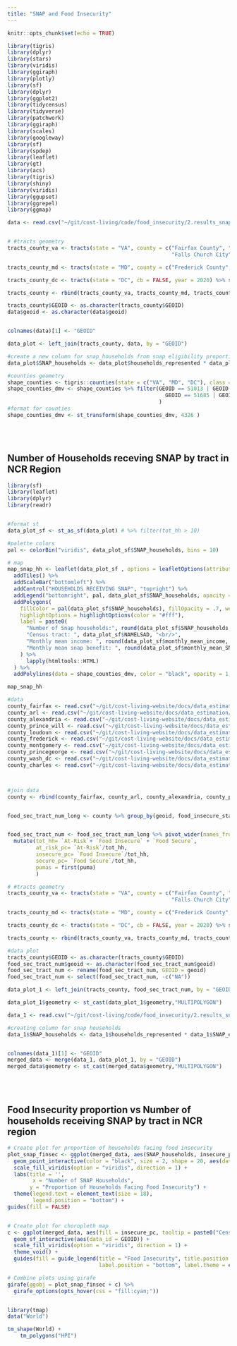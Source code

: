 ```yaml
---
title: "SNAP and Food Insecurity"
---
```


```r
knitr::opts_chunk$set(echo = TRUE)
```


```r
library(tigris)
library(dplyr)
library(stars)
library(viridis) 
library(ggiraph)
library(plotly)
library(sf)
library(dplyr)
library(ggplot2)
library(tidycensus)
library(tidyverse)
library(patchwork)
library(ggiraph)
library(scales)
library(googleway)
library(sf)
library(spdep)
library(leaflet)
library(gt)
library(acs)
library(tigris)
library(shiny)
library(viridis)
library(ggupset)
library(ggrepel)
library(ggmap)
```


```r

data <- read.csv("~/git/cost-living/code/food_insecurity/2.results_snap_snap_max/results/ncr_combined_2022_SNAP_by_tract.csv")


# #tracts geometry
tracts_county_va <- tracts(state = "VA", county = c("Fairfax County", "Arlington County", "Alexandria City", "Prince William County", "Loudoun County", 
                                                    "Falls Church City", "Fairfax City", "Manassas City", "Manassas Park City"), cb = FALSE, year = 2020) %>% select(STATEFP, COUNTYFP, TRACTCE, GEOID, NAME, NAMELSAD, geometry)

tracts_county_md <- tracts(state = "MD", county = c("Frederick County", "Montgomery County", "Prince George's County", "Charles County"), cb = FALSE, year = 2020) %>% select(STATEFP, COUNTYFP, TRACTCE, GEOID, NAME, NAMELSAD, geometry)

tracts_county_dc <- tracts(state = "DC", cb = FALSE, year = 2020) %>% select(STATEFP, COUNTYFP, TRACTCE, GEOID, NAME, NAMELSAD, geometry)

tracts_county <- rbind(tracts_county_va, tracts_county_md, tracts_county_dc)

tracts_county$GEOID <- as.character(tracts_county$GEOID)
data$geoid <- as.character(data$geoid)


colnames(data)[1] <- "GEOID"

data_plot <- left_join(tracts_county, data, by = "GEOID")

#create a new column for snap_households from snap eligibility proportion and total households
data_plot$SNAP_households <- data_plot$households_represented * data_plot$SNAP_eligibility_proportion

#counties geometry
shape_counties <- tigris::counties(state = c("VA", "MD", "DC"), class = "sf")
shape_counties_dmv <- shape_counties %>% filter(GEOID == 51013 | GEOID ==51059 | GEOID == 51600 | GEOID == 51107 | GEOID == 51610 | GEOID == 51683 | 
                                                  GEOID == 51685 | GEOID == 51153 | GEOID == 51510 | GEOID == 11001 | GEOID ==  24021 | GEOID == 24031 | GEOID == 24033 | GEOID == 24017
                                                ) 
#format for counties
shape_counties_dmv <- st_transform(shape_counties_dmv, 4326 )

```





<br>
<br>

## Number of Households receving SNAP by tract in NCR Region



```r
library(sf)
library(leaflet)
library(dplyr)
library(readr)


#format st
data_plot_sf <- st_as_sf(data_plot) # %>% filter(tot_hh > 10)

#palette colors
pal <- colorBin("viridis", data_plot_sf$SNAP_households, bins = 10)

# map
map_snap_hh <- leaflet(data_plot_sf , options = leafletOptions(attributionControl = FALSE)) %>%
  addTiles() %>%
  addScaleBar("bottomleft") %>%
  addControl("HOUSEHOLDS RECEIVING SNAP", "topright") %>%
  addLegend("bottomright", pal, data_plot_sf$SNAP_households, opacity = .7) %>%
  addPolygons(
    fillColor = pal(data_plot_sf$SNAP_households), fillOpacity = .7, weight = 1, color = "#000",
    highlightOptions = highlightOptions(color = "#fff"),
    label = paste0(
      "Number of Snap households:", round(data_plot_sf$SNAP_households,1) ,  "<br/>", 
      "Census tract: ", data_plot_sf$NAMELSAD, "<br/>",
      "Monthly mean income: ", round(data_plot_sf$monthly_mean_income, 1), "<br/>",
      "Monthly mean snap benefit: ", round(data_plot_sf$monthly_mean_SNAP_benefit,1), "<br/>"
    ) %>% 
      lapply(htmltools::HTML) 
  ) %>%
  addPolylines(data = shape_counties_dmv, color = "black", opacity = 1, weight = 2.5) 

map_snap_hh

```











```r

#data
county_fairfax <- read.csv("~/git/cost-living-website/docs/data_estimation/fairfax_fallschurch_fairfaxcity_2022_food_insecurity_rev.csv") %>% select(-c(moe, PUMA5CE_20))
county_arl <- read.csv("~/git/cost-living-website/docs/data_estimation/arlington_2022_food_insecurity_rev.csv") %>% select(-c(X, moe, PUMA5CE_20))
county_alexandria <- read.csv("~/git/cost-living-website/docs/data_estimation/alexandria_2022_food_insecurity_rev.csv") %>% select(-c(X, moe, PUMA5CE_20))
county_prince_will <- read.csv("~/git/cost-living-website/docs/data_estimation/princewilliam_2022_food_insecurity_rev.csv") %>% select(-c(X, moe, PUMA5CE_20))
county_loudoun <- read.csv("~/git/cost-living-website/docs/data_estimation/loudoun_2022_food_insecurity_rev.csv") %>% select(-c(X, moe, PUMA5CE_20))
county_frederick <- read.csv("~/git/cost-living-website/docs/data_estimation/12.frederick_md_2022_food_insecurity_rev.csv") %>% select(-c(X, moe.x, moe.y, PUMA20))
county_montgomery <- read.csv("~/git/cost-living-website/docs/data_estimation/montgomery_md_2022_food_insecurity_rev.csv") %>% select(-c(PUMA20, moe))
county_princegeorge <- read.csv("~/git/cost-living-website/docs/data_estimation/princegeorge_2022_food_insecurity_rev.csv") %>% select(-c(X, PUMA20, moe))
county_wash_dc <- read.csv("~/git/cost-living-website/docs/data_estimation/dc_2022_food_insecurity_rev.csv") %>% select(-c(X,  PUMA20, PUMA5CE_new, other_cost_20))
county_charles <- read.csv("~/git/cost-living-website/docs/data_estimation/charles_md_2022_food_insecurity_rev.csv") %>% select(-c(X, PUMA20, other_cost_20, moe))



#join data
county <- rbind(county_fairfax, county_arl, county_alexandria, county_prince_will, county_loudoun, county_frederick, county_montgomery, county_princegeorge, county_wash_dc, county_charles)


food_sec_tract_num_long <- county %>% group_by(geoid, food_insecure_status) %>% summarise(total_hh = sum(num_hh, na.rm = TRUE), puma=first(PUMA5CE))


food_sec_tract_num <- food_sec_tract_num_long %>% pivot_wider(names_from = food_insecure_status, values_from = total_hh) %>% 
  mutate(tot_hh= `At-Risk`+ `Food Insecure` + `Food Secure`,
         at_risk_pc= `At-Risk`/tot_hh,
         insecure_pc= `Food Insecure`/tot_hh,
         secure_pc= `Food Secure`/tot_hh,
         pumas = first(puma)
         )

# #tracts geometry
tracts_county_va <- tracts(state = "VA", county = c("Fairfax County", "Arlington County", "Alexandria City", "Prince William County", "Loudoun County", 
                                                    "Falls Church City", "Fairfax City", "Manassas City", "Manassas Park City"), cb = FALSE, year = 2020) %>% select(STATEFP, COUNTYFP, TRACTCE, GEOID, NAME, NAMELSAD, geometry)

tracts_county_md <- tracts(state = "MD", county = c("Frederick County", "Montgomery County", "Prince George's County", "Charles County"), cb = FALSE, year = 2020) %>% select(STATEFP, COUNTYFP, TRACTCE, GEOID, NAME, NAMELSAD, geometry)

tracts_county_dc <- tracts(state = "DC", cb = FALSE, year = 2020) %>% select(STATEFP, COUNTYFP, TRACTCE, GEOID, NAME, NAMELSAD, geometry)

tracts_county <- rbind(tracts_county_va, tracts_county_md, tracts_county_dc)

#data plot
tracts_county$GEOID <- as.character(tracts_county$GEOID)
food_sec_tract_num$geoid <- as.character(food_sec_tract_num$geoid)
food_sec_tract_num <- rename(food_sec_tract_num, GEOID = geoid)
food_sec_tract_num <- select(food_sec_tract_num, -c("NA"))

data_plot_1 <- left_join(tracts_county, food_sec_tract_num, by = "GEOID")

data_plot_1$geometry <- st_cast(data_plot_1$geometry,"MULTIPOLYGON")

data_1 <- read.csv("~/git/cost-living/code/food_insecurity/2.results_snap_snap_max/results/ncr_combined_2022_SNAP_by_tract.csv")

#creating column for snap households
data_1$SNAP_households <- data_1$households_represented * data_1$SNAP_eligibility_proportion


colnames(data_1)[1] <- "GEOID"
merged_data <- merge(data_1, data_plot_1, by = "GEOID")
merged_data$geometry <- st_cast(merged_data$geometry,"MULTIPOLYGON")


```





<br>
<br>

## Food Insecurity proportion vs Number of households receiving SNAP by tract in NCR region

```r




# Create plot for proportion of households facing food insecurity 
plot_snap_finsec <- ggplot(merged_data, aes(SNAP_households, insecure_pc, fill = insecure_pc, tooltip = paste0("Census Tract: ", NAME, "<br>", "Food Insecurity: ", round(insecure_pc,2),"<br>", "Number of SNAP households: ", round(SNAP_households,1), "<br>"))) + 
  geom_point_interactive(color = "black", size = 2, shape = 20, aes(data_id = GEOID)) +
  scale_fill_viridis(option = "viridis", direction = 1) + 
  labs(title = '', 
        x = "Number of SNAP Households", 
       y = "Proportion of Households Facing Food Insecurity") + 
  theme(legend.text = element_text(size = 18), 
        legend.position = "bottom") +
guides(fill = FALSE) 


# Create plot for choropleth map 
c <- ggplot(merged_data, aes(fill = insecure_pc, tooltip = paste0("Census Tract: ", NAME, "<br>", "Food Insecurity: ", round(insecure_pc,2),"<br>", "Number of SNAP households: ", round(SNAP_households,1), "<br>"), geometry = geometry )) +
  geom_sf_interactive(aes(data_id = GEOID)) + 
  scale_fill_viridis(option = "viridis", direction = 1) + 
  theme_void() + 
  guides(fill = guide_legend(title = "Food Insecurity", title.position = "top", 
                             label.position = "bottom", label.theme = element_text(size = 8)))

# Combine plots using girafe
girafe(ggobj = plot_snap_finsec + c) %>%
  girafe_options(opts_hover(css = "fill:cyan;"))



```

















```r
library(tmap)
data("World")

tm_shape(World) +
    tm_polygons("HPI")
```



